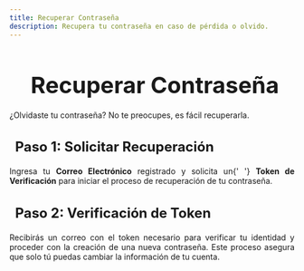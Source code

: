 ```yaml
---
title: Recuperar Contraseña
description: Recupera tu contraseña en caso de pérdida o olvido.
---
```



<Head />

<main>
<h1 style="font-size: 2.5rem; font-weight: bold; margin-bottom: 20px; text-align: center;">
  <i class="fas fa-key" style="color: #f39c12; margin-right: 10px;"></i>
  Recuperar Contraseña
</h1>

<p style="text-align: justify;">
  ¿Olvidaste tu contraseña? No te preocupes, es fácil recuperarla.
</p>

<h3 style="font-size: 1.5rem; font-weight: bold; margin-bottom: 20px; text-align: left;">
  <i
    class="fas fa-envelope-open-text"
    style="color: #9b59b6; margin-right: 10px;"
  ></i> Paso 1: Solicitar Recuperación
</h3>
<p style="text-align: justify;">
  Ingresa tu <strong>Correo Electrónico</strong> registrado y solicita un{' '}
  <strong>Token de Verificación</strong> para iniciar el proceso de recuperación
  de tu contraseña.
</p>

<h3 style="font-size: 1.5rem; font-weight: bold; margin-bottom: 20px; text-align: left;">
  <i class="fas fa-check-circle" style="color: #2ecc71; margin-right: 10px;"></i> Paso 2: Verificación de Token
</h3>
<p style="text-align: justify;">
  Recibirás un correo con el token necesario para verificar tu identidad y proceder con la creación de una nueva contraseña. Este proceso asegura que solo tú puedas cambiar la información de tu cuenta.
</p>
</main>
